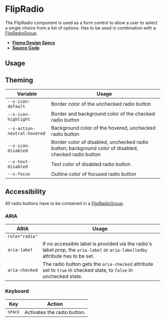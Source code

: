
<Meta title="Components/FlipRadio" />

# FlipRadio

The FlipRadio component is used as a form control to allow a user to select a
single choice from a list of options. Has to be used in combination with a
[FlipRadioGroup](?path=/docs/components-flipradiogroup--flip-radio-group).

- **[Figma Design Specs](https://www.figma.com/file/iRHiAFsHxnzux8gQ9EjlZe/Flip-Components?node-id=2%3A41)**
- **[Source Code](https://github.com/flip-corp/swirl/tree/main/packages/swirl-components/src/components/flip-radio)**

## Usage

<Canvas withSource="open">
  <Story id="components-flipradio--flip-radio" />
</Canvas>

<ArgsTable story="." />

## Theming

| Variable                     | Usage                                                                                                |
| ---------------------------- | ---------------------------------------------------------------------------------------------------- |
| `--s-icon-default`           | Border color of the unchecked radio button                                                           |
| `--s-icon-highlight`         | Border and background color of the checked radio button                                              |
| `--s-action-neutral-hovered` | Background color of the hovered, unchecked radio button                                              |
| `--s-icon-disabled`          | Border color of disabled, unchecked radio button; background color of disabled, checked radio button |
| `--s-text-disabled`          | Text color of disabled radio button                                                                  |
| `--s-focus`                  | Outline color of focused radio button                                                                |

## Accessibility

All radio buttons have to be contained in a
[FlipRadioGroup](?path=/docs/components-flipradiogroup--flip-radio-group).

### ARIA

| ARIA           | Usage                                                                                                                         |
| -------------- | ----------------------------------------------------------------------------------------------------------------------------- |
| `role="radio"` |                                                                                                                               |
| `aria-label`   | If no accessible label is provided via the radio's label prop, the `aria-label` or `aria-labelledby` attribute has to be set. |
| `aria-checked` | The radio button gets the `aria-checked` attribute set to `true` in checked state, to `false` in unchecked state.             |

### Keyboard

| Key              | Action                      |
| ---------------- | --------------------------- |
| <kbd>SPACE</kbd> | Activates the radio button. |
